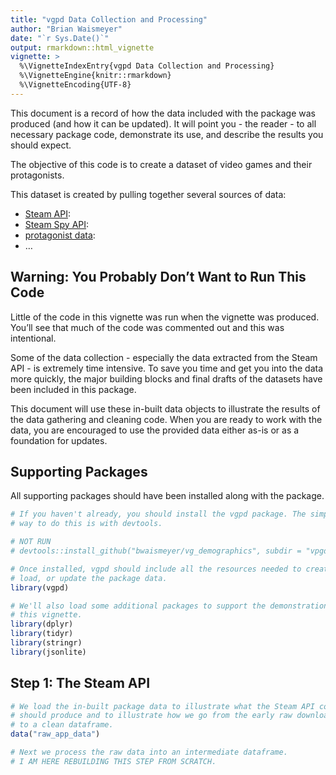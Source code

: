 ```yaml
---
title: "vgpd Data Collection and Processing"
author: "Brian Waismeyer"
date: "`r Sys.Date()`"
output: rmarkdown::html_vignette
vignette: >
  %\VignetteIndexEntry{vgpd Data Collection and Processing}
  %\VignetteEngine{knitr::rmarkdown}
  %\VignetteEncoding{UTF-8}
---
```


This document is a record of how the data included with the \code{vgpd} package 
was produced (and how it can be updated). It will point you - the reader -  to
all necessary package code, demonstrate its use, and describe the results you
should expect.

The objective of this code is to create a dataset of video games and their
protagonists.

This dataset is created by pulling together several sources of data:

* [Steam API]():
* [Steam Spy API]():
* [protagonist data]():
* ...

## Warning: You Probably Don't Want to Run This Code

Little of the code in this vignette was run when the vignette was produced.
You'll see that much of the code was commented out and this was intentional.

Some of the data collection - especially the data extracted from the Steam API -
is extremely time intensive. To save you time and get you into the data more
quickly, the major building blocks and final drafts of the \code{vgpd} datasets
have been included in this package.

This document will use these in-built data objects to illustrate the results
of the data gathering and cleaning code. When you are ready to work with the
data, you are encouraged to use the provided data either as-is or as a
foundation for updates.

## Supporting Packages

All supporting packages should have been installed along with the \code{vgpd}
package. 

```r
# If you haven't already, you should install the vgpd package. The simplest
# way to do this is with devtools.

# NOT RUN
# devtools::install_github("bwaismeyer/vg_demographics", subdir = "vpgd")

# Once installed, vgpd should include all the resources needed to create,
# load, or update the package data.
library(vgpd)

# We'll also load some additional packages to support the demonstrations in
# this vignette.
library(dplyr)
library(tidyr)
library(stringr)
library(jsonlite)
```

## Step 1: The Steam API

```r
# We load the in-built package data to illustrate what the Steam API code
# should produce and to illustrate how we go from the early raw download
# to a clean dataframe.
data("raw_app_data")
```

```r
# Next we process the raw data into an intermediate dataframe.
# I AM HERE REBUILDING THIS STEP FROM SCRATCH.
```
